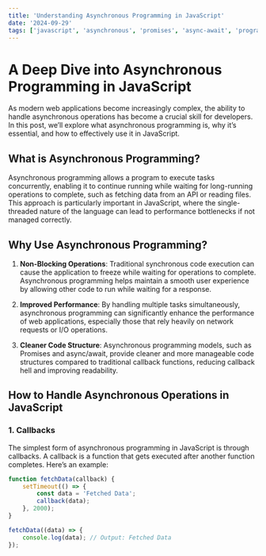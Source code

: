 ```yaml
---
title: 'Understanding Asynchronous Programming in JavaScript'
date: '2024-09-29'
tags: ['javascript', 'asynchronous', 'promises', 'async-await', 'programming']
---
```


# A Deep Dive into Asynchronous Programming in JavaScript

As modern web applications become increasingly complex, the ability to handle asynchronous operations has become a crucial skill for developers. In this post, we’ll explore what asynchronous programming is, why it’s essential, and how to effectively use it in JavaScript.

## What is Asynchronous Programming?

Asynchronous programming allows a program to execute tasks concurrently, enabling it to continue running while waiting for long-running operations to complete, such as fetching data from an API or reading files. This approach is particularly important in JavaScript, where the single-threaded nature of the language can lead to performance bottlenecks if not managed correctly.

## Why Use Asynchronous Programming?

1. **Non-Blocking Operations**: Traditional synchronous code execution can cause the application to freeze while waiting for operations to complete. Asynchronous programming helps maintain a smooth user experience by allowing other code to run while waiting for a response.

2. **Improved Performance**: By handling multiple tasks simultaneously, asynchronous programming can significantly enhance the performance of web applications, especially those that rely heavily on network requests or I/O operations.

3. **Cleaner Code Structure**: Asynchronous programming models, such as Promises and async/await, provide cleaner and more manageable code structures compared to traditional callback functions, reducing callback hell and improving readability.

## How to Handle Asynchronous Operations in JavaScript

### 1. **Callbacks**

The simplest form of asynchronous programming in JavaScript is through callbacks. A callback is a function that gets executed after another function completes. Here’s an example:

```javascript
function fetchData(callback) {
    setTimeout(() => {
        const data = 'Fetched Data';
        callback(data);
    }, 2000);
}

fetchData((data) => {
    console.log(data); // Output: Fetched Data
});
